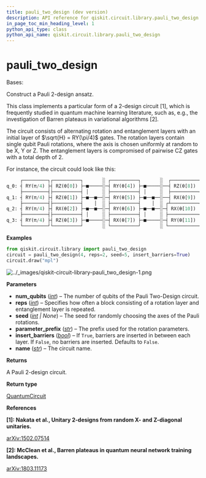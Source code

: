 ```yaml
---
title: pauli_two_design (dev version)
description: API reference for qiskit.circuit.library.pauli_two_design in the dev version of qiskit
in_page_toc_min_heading_level: 1
python_api_type: class
python_api_name: qiskit.circuit.library.pauli_two_design
---
```


<span id="pauli-two-design" />

# pauli\_two\_design

<Class id="qiskit.circuit.library.pauli_two_design" isDedicatedPage={true} github="https://github.com/Qiskit/qiskit/tree/main/qiskit/circuit/library/n_local/pauli_two_design.py#L25-L110" signature="qiskit.circuit.library.pauli_two_design(num_qubits, reps=3, seed=None, insert_barriers=False, parameter_prefix='θ', name='PauliTwoDesign')" modifiers="class">
  Bases:

  Construct a Pauli 2-design ansatz.

  This class implements a particular form of a 2-design circuit \[1], which is frequently studied in quantum machine learning literature, such as, e.g., the investigation of Barren plateaus in variational algorithms \[2].

  The circuit consists of alternating rotation and entanglement layers with an initial layer of $\sqrt{H} = RY(\pi/4)$ gates. The rotation layers contain single qubit Pauli rotations, where the axis is chosen uniformly at random to be X, Y or Z. The entanglement layers is compromised of pairwise CZ gates with a total depth of 2.

  For instance, the circuit could look like this:

  ```python
       ┌─────────┐┌──────────┐       ░ ┌──────────┐       ░  ┌──────────┐
  q_0: ┤ RY(π/4) ├┤ RZ(θ[0]) ├─■─────░─┤ RY(θ[4]) ├─■─────░──┤ RZ(θ[8]) ├
       ├─────────┤├──────────┤ │     ░ ├──────────┤ │     ░  ├──────────┤
  q_1: ┤ RY(π/4) ├┤ RZ(θ[1]) ├─■──■──░─┤ RY(θ[5]) ├─■──■──░──┤ RX(θ[9]) ├
       ├─────────┤├──────────┤    │  ░ ├──────────┤    │  ░ ┌┴──────────┤
  q_2: ┤ RY(π/4) ├┤ RX(θ[2]) ├─■──■──░─┤ RY(θ[6]) ├─■──■──░─┤ RX(θ[10]) ├
       ├─────────┤├──────────┤ │     ░ ├──────────┤ │     ░ ├───────────┤
  q_3: ┤ RY(π/4) ├┤ RZ(θ[3]) ├─■─────░─┤ RX(θ[7]) ├─■─────░─┤ RY(θ[11]) ├
       └─────────┘└──────────┘       ░ └──────────┘       ░ └───────────┘
  ```

  **Examples**

  ```python
  from qiskit.circuit.library import pauli_two_design
  circuit = pauli_two_design(4, reps=2, seed=5, insert_barriers=True)
  circuit.draw("mpl")
  ```

  ![../\_images/qiskit-circuit-library-pauli\_two\_design-1.png](/images/api/qiskit/dev/qiskit-circuit-library-pauli_two_design-1.png)

  **Parameters**

  *   **num\_qubits** ([*int*](https://docs.python.org/3/library/functions.html#int "(in Python v3.13)")) – The number of qubits of the Pauli Two-Design circuit.
  *   **reps** ([*int*](https://docs.python.org/3/library/functions.html#int "(in Python v3.13)")) – Specifies how often a block consisting of a rotation layer and entanglement layer is repeated.
  *   **seed** ([*int*](https://docs.python.org/3/library/functions.html#int "(in Python v3.13)") *| None*) – The seed for randomly choosing the axes of the Pauli rotations.
  *   **parameter\_prefix** ([*str*](https://docs.python.org/3/library/stdtypes.html#str "(in Python v3.13)")) – The prefix used for the rotation parameters.
  *   **insert\_barriers** ([*bool*](https://docs.python.org/3/library/functions.html#bool "(in Python v3.13)")) – If `True`, barriers are inserted in between each layer. If `False`, no barriers are inserted. Defaults to `False`.
  *   **name** ([*str*](https://docs.python.org/3/library/stdtypes.html#str "(in Python v3.13)")) – The circuit name.

  **Returns**

  A Pauli 2-design circuit.

  **Return type**

  [QuantumCircuit](qiskit.circuit.QuantumCircuit "qiskit.circuit.QuantumCircuit")

  **References**

  **\[1]: Nakata et al., Unitary 2-designs from random X- and Z-diagonal unitaries.**

  [arXiv:1502.07514](https://arxiv.org/pdf/1502.07514.pdf)

  **\[2]: McClean et al., Barren plateaus in quantum neural network training landscapes.**

  [arXiv:1803.11173](https://arxiv.org/pdf/1803.11173.pdf)
</Class>

